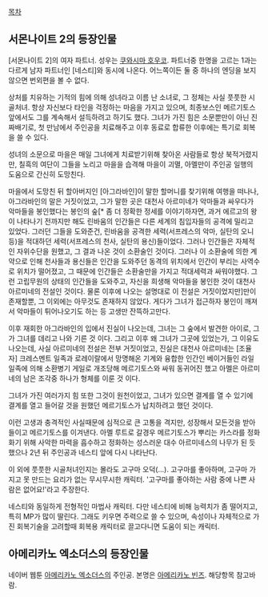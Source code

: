 [[목차]]
== 서몬나이트 2의 등장인물 ==
[서몬나이트 2]의 여자 파트너. 성우는 [[쿠와시마 호우코]]. 파트너중 한명을 고르는 1과는 다르게 남자 파트너인 [네스티]와 동시에 나온다. 어느쪽이든 둘 중 하나의 엔딩을 보지 않으면 번외편을 볼 수 없다.


상처를 치유하는 기적의 힘에 의해 성녀라고 이름 난 소녀로, 그 정체는 사실 풋풋한 시골처녀. 항상 자신보다 타인을 걱정하는 마음을 가지고 있으며, 최종보스인 메르기토스 앞에서도 그를 계속해서 설득하려고 하기도 했다. 그녀가 가진 힘은 소문뿐만이 아닌 진짜배기로, 첫 만남에서 주인공을 치료해주고 이후 동료로 합류한 이후에는 특기로 회복을 쓸 수 있다.

성녀의 소문으로 마을은 매일 그녀에게 치료받기위해 찾아온 사람들로 항상 북적거렸지만, 칠흑의 여단이 그들을 노리고 마을을 습격해 마을이 괴멸, 아멜만이 주인공 일행의 도움으로 간신히 도망친다.


마을에서 도망친 뒤 할아버지인 [아그라바인]이 말한 할머니를 찾기위해 여행을 떠나나, 아그라바인의 말은 거짓이었고, 그가 말한 곳은 대천사 아르미네가 악마들과 싸우다가 악마들을 봉인했다는 봉인의 숲[* 좀 더 정확한 정세를 이야기하자면, 과거 에르고의 왕이 나타나기 전까지만 해도 린바움의 인간들은 다른 세계의 침입자들의 공격에 밀리고 있었다. 그러던 그들을 도와준건, 린바움을 공격한 세력(서프레스의 악마, 실탄의 오니등)을 적대하던 세력(서프레스의 천사, 실탄의 용신)들이었다. 그러나 인간들은 자체적인 자위수단을 원했고, 그 결과 나온 것이 소환술인 것이다. 그러나 이 소환술에 의한 계약으로 인해 천사들과 용신들은 인간을 도와주던 동격의 위치에서 인간이 부리는 사역수로 위치가 떨어졌고, 그 때문에 인간들은 소환술만을 가지고 적대세력과 싸워야했다. 그런 고립무원의 상태의 인간들을 도와주고, 자신을 희생해 악마들을 봉인한 것이 대천사 아르미네의 전설인 것이다. 물론 이후에 나오는 설명대로 이 전설은 거짓이었지만]만이 존재할뿐, 그 이외에는 아무것도 존재하지 않았다. 게다가 그녀가 접근하자 봉인이 깨져서 악마들이 튀어나오기도 하는 등 고생만 잔뜩하고만다.

이후 재회한 아그라바인의 입에서 진실이 나오는데, 그녀는 그 숲에서 발견한 아이로, 그가 그녀를 데리고 나와 기른 것 이다. 그리고 이후 왜 그녀가 그곳에 있었는가, 그 이유도 나오는데, 사실 아르미네의 전설은 전부 거짓이었고, 진실은 대천사 아르미네는 [조율자] 크레스멘트 일족과 로레이랄에서 망명해온 기계와 융합한 인간인 베이거들인 라일 일족에 의해 소환병기 게일로 개조당해 메르기토스와 싸워 동귀어진 했고 아멜은 아르미네의 남은 조각중 하나가 형체를 이룬 것 이다.

그녀가 가진 여러가지 힘 또한 그것이 원천이었고, 그녀가 있으면 결계를 열 수 있기에 결계를 열고 들어갈 것을 원했던 메르기토스가 납치하려고 했던 것이다. 

이런 고생과 충격적인 사실때문에 심적으로 큰 고통을 격지만, 성장해서 모든것을 받아들이고 메르기토스를 이겨낸다. 아멜 루트로 갈경우 메르기토스가 뿌리는 카스라를 정화화기 위해 사악한 마력을 흡수하고 정화하는 성스러운 대수 아르미네스의 나무가 된 듯 했으나 2년 뒤 주인공과 네스티 앞에 다시 나타난다.


이 외에 풋풋한 시골처녀인지는 몰라도 고구마 오덕(…). 고구마를 좋아하며, 고구마 가지고 못 만드는 요리가 없는 무시무시한 캐릭터. '고구마를 좋아하는 사람 중에 나쁜 사람은 없어요!'라고 주장한다.

네스티와 동일하게 전형적인 마법사 캐릭터. 다만 네스티에 비해 능력치가 좀 떨어지고, 특히 MP가 많이 딸린다. 그래도 키우면 주력으로 쓸 수 있으며, 속성이나 자체적으로 가진 회복기술을 고려할때 회복용 캐릭터로 끌고다니면 도움이 되는 캐릭터.

== 아메리카노 엑소더스의 등장인물 ==
네이버 웹툰 [[아메리카노 엑소더스]]의 주인공.
본명은 [[아메리카노 빈즈]]. 해당항목 참고바람.
